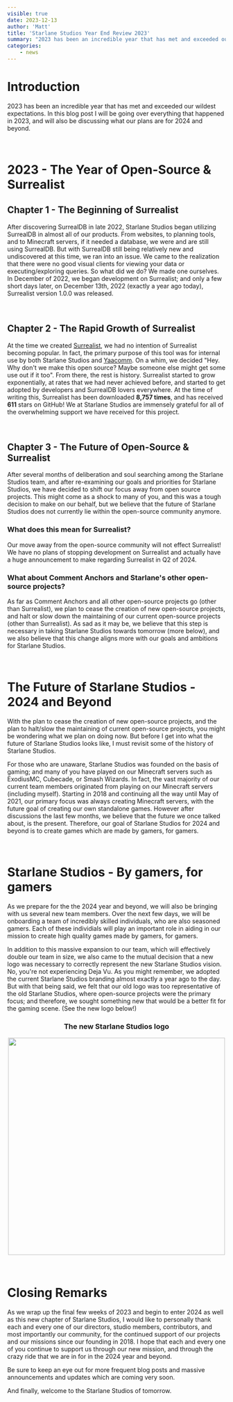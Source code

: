 ```yaml
---
visible: true
date: 2023-12-13
author: 'Matt'
title: 'Starlane Studios Year End Review 2023'
summary: "2023 has been an incredible year that has met and exceeded our wildest expectations. In this blog post I will be going over everything that happened in 2023, and will also be discussing what our plans are for 2024 and beyond."
categories:
    - news
---
```


# Introduction
2023 has been an incredible year that has met and exceeded our wildest expectations. In this blog post I will be going over everything that happened in 2023, and will also be discussing what our plans are for 2024 and beyond.

<br />

# 2023 - The Year of Open-Source &amp; Surrealist

## Chapter 1 - The Beginning of Surrealist
After discovering SurrealDB in late 2022, Starlane Studios began utilizing SurrealDB in almost all of our products. From websites, to planning tools, and to Minecraft servers, if it needed a database, we were and are still using SurrealDB. But with SurrealDB still being relatively new and undiscovered at this time, we ran into an issue. We came to the realization that there were no good visual clients for viewing your data or executing/exploring queries. So what did we do? We made one ourselves. In December of 2022, we began development on Surrealist; and only a few short days later, on December 13th, 2022 (exactly a year ago today), Surrealist version 1.0.0 was released.

<br />

## Chapter 2 - The Rapid Growth of Surrealist
At the time we created [Surrealist](https://github.com/StarlaneStudios/Surrealist), we had no intention of Surrealist becoming popular. In fact, the primary purpose of this tool was for internal use by both Starlane Studios and [Yaacomm](https://yaacomm.com/en/). On a whim, we decided "Hey. Why don't we make this open source? Maybe someone else might get some use out if it too". From there, the rest is history. Surrealist started to grow exponentially, at rates that we had never achieved before, and started to get adopted by developers and SurrealDB lovers everywhere. At the time of writing this, Surrealist has been downloaded **8,757 times**, and has received **611** stars on GitHub! We at Starlane Studios are immensely grateful for all of the overwhelming support we have received for this project.

<br />

## Chapter 3 - The Future of Open-Source &amp; Surrealist
After several months of deliberation and soul searching among the Starlane Studios team, and after re-examining our goals and priorities for Starlane Studios, we have decided to shift our focus away from open source projects. This might come as a shock to many of you, and this was a tough decision to make on our behalf, but we believe that the future of Starlane Studios does not currently lie within the open-source community anymore.

### What does this mean for Surrealist?

Our move away from the open-source community will not effect Surrealist! We have no plans of stopping development on Surrealist and actually have a huge announcement to make regarding Surrealist in Q2 of 2024.

### What about Comment Anchors and Starlane's other open-source projects?

As far as Comment Anchors and all other open-source projects go (other than Surrealist), we plan to cease the creation of new open-source projects, and halt or slow down the maintaining of our current open-source projects (other than Surrealist). As sad as it may be, we believe that this step is necessary in taking Starlane Studios towards tomorrow (more below), and we also believe that this change aligns more with our goals and ambitions for Starlane Studios.

<br />

# The Future of Starlane Studios - 2024 and Beyond
With the plan to cease the creation of new open-source projects, and the plan to halt/slow the maintaining of current open-source projects, you might be wondering what we plan on doing now. But before I get into what the future of Starlane Studios looks like, I must revisit some of the history of Starlane Studios.

For those who are unaware, Starlane Studios was founded on the basis of gaming; and many of you have played on our Minecraft servers such as ExodiusMC, Cubecade, or Smash Wizards. In fact, the vast majority of our current team members originated from playing on our Minecraft servers (including myself). Starting in 2018 and continuing all the way until May of 2021, our primary focus was always creating Minecraft servers, with the future goal of creating our own standalone games. However after discussions the last few months, we believe that the future we once talked about, is the present. Therefore, our goal of Starlane Studios for 2024 and beyond is to create games which are made by gamers, for gamers.

<br />

# Starlane Studios - By gamers, for gamers

As we prepare for the the 2024 year and beyond, we will also be bringing with us several new team members. Over the next few days, we will be onboarding a team of incredibly skilled individuals, who are also seasoned gamers. Each of these individials will play an important role in aiding in our mission to create high quality games made by gamers, for gamers.

In addition to this massive expansion to our team, which will effectively double our team in size, we also came to the mutual decision that a new logo was necessary to correctly represent the new Starlane Studios vision. No, you're not experiencing Deja Vu. As you might remember, we adopted the current Starlane Studios branding almost exactly a year ago to the day. But with that being said, we felt that our old logo was too representative of the old Starlane Studios, where open-source projects were the primary focus; and therefore, we sought something new that would be a better fit for the gaming scene. (See the new logo below!)

### <p style="text-align: center">The new Starlane Studios logo</p>

<p align="center">
    <img src="https://firebasestorage.googleapis.com/v0/b/exodius-studios-website.appspot.com/o/blog%2Fblog-post-1702436708267?alt=media&amp;token=4b8d6621-ec97-48b0-8c4d-74520ab8eb52" width="500"/>
</p>

<br />

# Closing Remarks

As we wrap up the final few weeks of 2023 and begin to enter 2024 as well as this new chapter of Starlane Studios, I would like to personally thank each and every one of our directors, studio members, contributors, and most importantly our community, for the continued support of our projects and our missions since our founding in 2018. I hope that each and every one of you continue to support us through our new mission, and through the crazy ride that we are in for in the 2024 year and beyond. 

Be sure to keep an eye out for more frequent blog posts and massive announcements and updates which are coming very soon.

And finally, welcome to the Starlane Studios of tomorrow.